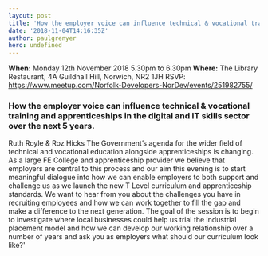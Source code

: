 ```yaml
---
layout: post
title: 'How the employer voice can influence technical & vocational training'
date: '2018-11-04T14:16:35Z'
author: paulgrenyer
hero: undefined
---
```




**When:** Monday 12th November 2018 5.30pm to 6.30pm **Where:** The Library Restaurant, 4A Guildhall Hill, Norwich, NR2 1JH RSVP: <https://www.meetup.com/Norfolk-Developers-NorDev/events/251982755/>

### How the employer voice can influence technical & vocational training and apprenticeships in the digital and IT skills sector over the next 5 years.

Ruth Royle & Roz Hicks The Government’s agenda for the wider field of technical and vocational education alongside apprenticeships is changing. As a large FE College and apprenticeship provider we believe that employers are central to this process and our aim this evening is to start meaningful dialogue into how we can enable employers to both support and challenge us as we launch the new T Level curriculum and apprenticeship standards. We want to hear from you about the challenges you have in recruiting employees and how we can work together to fill the gap and make a difference to the next generation. The goal of the session is to begin to investigate where local businesses could help us trial the industrial placement model and how we can develop our working relationship over a number of years and ask you as employers what should our curriculum look like?'